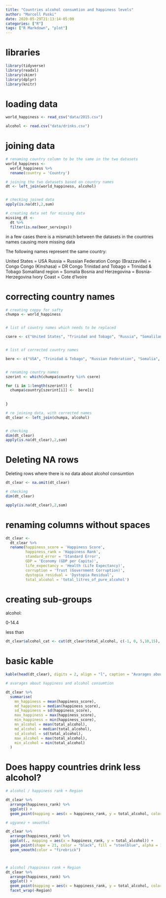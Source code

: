 ```yaml
---
title: "Countries alcohol consumtion and happiness levels"
author: "Marcell Puski"
date: 2020-05-29T21:13:14-05:00
categories: ["R"]
tags: ["R Markdown", "plot"]
---
```



# libraries


```r
library(tidyverse)
library(readxl)
library(skimr)
library(dplyr)
library(knitr)

```




# loading data

```r
world_happiness <- read_csv("data/2015.csv")

alcohol <- read.csv("data/drinks.csv")

```



# joining data

```r
# renaming country column to be the same in the two datasets
world_happiness <- 
  world_happiness %>%
  rename(country = 'Country')

# joining the two datasets based on country names
dt <- left_join(world_happiness, alcohol)


# checking joined data
apply(is.na(dt),2,sum)

# creating data set for missing data
missing_dt <- 
  dt %>%
  filter(is.na(beer_servings))


```




in a few cases there is a mismatch between the datasets in the countries names causing more missing data

The following names represent the same country:

United States = USA
Russia = Russian Federation
Congo (Brazzaville) = Congo
Congo (Kinshasa) = DR Congo
Trinidad and Tobago = Trinidad & Tobago
Somaliland region	= Somalia
Bosnia and Herzegovina = Bosnia-Herzegovina
Ivory Coast = Cote d'Ivoire


# correcting country names 

```r
# creating coppy for safty
chumpa <- world_happiness 


# list of country names which needs to be replaced

csere <- c("United States", "Trinidad and Tobago", "Russia", "Somaliland region", "Bosnia and Herzegovina", "Congo (Brazzaville)","Congo (Kinshasa)","Ivory Coast")


# list of corrected country names

bere <- c("USA", "Trinidad & Tobago", "Russian Federation", "Somalia", "Bosnia-Herzegovina", "Congo", "DR Congo", "Cote d'Ivoire")


# renaming country names
szerint <- which(chumpa$country %in% csere)

for (i in 1:length(szerint)) {
  chumpa$country[szerint[i]] <-  bere[i]
  
  
}

# re joining data, with corrected names
dt_clear <- left_join(chumpa, alcohol)


# checking 
dim(dt_clear)
apply(is.na(dt_clear),2,sum)


```




# Deleting NA rows

Deleting rows where there is no data about alcohol consumtion 

```r
dt_clear <- na.omit(dt_clear)

# checking
dim(dt_clear)

apply(is.na(dt_clear),2,sum)

```





# renaming columns without spaces

```r
dt_clear <- 
  dt_clear %>%
  rename(happiness_score = 'Happiness Score',
         happiness_rank = 'Happiness Rank',
         standard_error = 'Standard Error',
         GDP = 'Economy (GDP per Capita)',
         life_expectancy = 'Health (Life Expectancy)',
         corruption = 'Trust (Government Corruption)',
         dystopia_residual = 'Dystopia Residual',
         total_alcohol = 'total_litres_of_pure_alcohol')

```






# creating sub-groups

alcohol:

0-14.4 

less than

```r

dt_clear$alcohol_cat <- cut(dt_clear$total_alcohol, c(-1, 0, 5,10,15), labels = c("doesn't drink","drinks less than 5 liters", "drinks 5-10 liters", "drinks 10-15 liters"))

```






# basic kable

```r
kable(head(dt_clear), digits = 2, align = "l", caption = "Avarages about talalj ki valamit")

# avarages about happiness and alcohol consumtion

dt_clear %>%
  summarise(
    mn_happiness = mean(happiness_score),
    md_happiness = median(happiness_score),
    sd_happiness = sd(happiness_score),
    max_happiness = max(happiness_score),
    min_happiness = min(happiness_score),
    mn_alcohol = mean(total_alcohol),
    md_alcohol = median(total_alcohol),
    sd_alcohol = sd(total_alcohol),
    max_alcohol = max(total_alcohol),
    min_alcohol = min(total_alcohol)
  )


```






# Does happy countries drink less alcohol?



```r

# alcohol / happiness rank + Region

dt_clear %>%
  arrange(happiness_rank) %>%
  ggplot() +
  geom_point(mapping = aes(x = happiness_rank, y = total_alcohol, color = Region))

# ugyanez + smoothal 

dt_clear %>%
  arrange(happiness_rank) %>%
  ggplot(., mapping = aes(x = happiness_rank, y = total_alcohol)) +
  geom_point(shape = 21, color = "black", fill = "steelblue", alpha = 1/2, size = 2) +
  geom_smooth(color = "firebrick")



# alcohol /happinass rank + Region
dt_clear %>%
  arrange(happiness_rank) %>%
  ggplot() +
  geom_point(mapping = aes(x = happiness_rank, y = total_alcohol, color = Region)) +
  facet_wrap(~Region)



```


